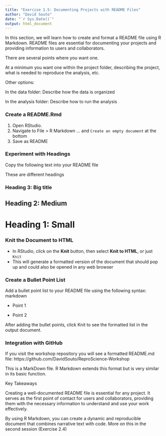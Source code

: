 ```yaml
---
title: "Exercise 1.5: Documenting Projects with README Files"
author: "David Souto"
date: "`r Sys.Date()`"
output: html_document
---
```


In this section, we will learn how to create and format a README file using R Markdown. README files are essential for documenting your projects and providing information to users and collaborators. 

There are several points where you want one.

At a minimum you want one within the project folder, describing the project, what is needed to reproduce the analysis, etc.

Other options: 

In the data folder: Describe how the data is organized

In the analysis folder: Describe how to run the analysis

### Create a README.Rmd 

1. Open RStudio.
2. Navigate to File > R Markdown ... and `Create an empty document` at the bottom
3. Save as README

### Experiment with Headings

Copy the following text into your README file

These are different headings

### Heading 3: Big title

## Heading 2: Medium

# Heading 1: Small

### Knit the Document to HTML

- In RStudio, click on the **Knit** button, then select **Knit to HTML**, or just `Knit`
- This will generate a formatted version of the document that should pop up and could also be opened in any web browser

### Create a Bullet Point List

Add a bullet point list to your README file using the following syntax:
markdown

* Point 1

* Point 2

After adding the bullet points, click Knit to see the formatted list in the output document.

### Integration with GitHub
If you visit the workshop repository you will see a formatted README.md file: https://github.com/DavidSouto/ReproScience-Workshop

This is a MarkDown file. R Markdown extends this format but is very similar in its basic function.

Key Takeaways 

Creating a well-documented README file is essential for any project. It serves as the first point of contact for users and collaborators, providing them with the necessary information to understand and use your work effectively. 

By using R Markdown, you can create a dynamic and reproducible document that combines narrative text with code. More on this in the second session (Exercise 2.4)
